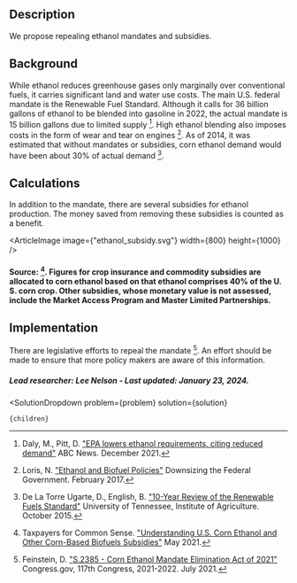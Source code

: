 


## Description
We propose repealing ethanol mandates and subsidies.

## Background
While ethanol reduces greenhouse gases only marginally over conventional fuels, it carries significant land and water use costs. 
The main U.S. federal mandate is the Renewable Fuel Standard. Although it calls for 36 billion gallons of ethanol to be blended into gasoline in 2022, the actual mandate is 15 billion gallons due to limited supply [^"1"].
High ethanol blending also imposes costs in the form of wear and tear on engines [^"2"].
As of 2014, it was estimated that without mandates or subsidies, corn ethanol demand would have been about 30% of actual demand [^"3"].

## Calculations
In addition to the mandate, there are several subsidies for ethanol production. The money saved from removing these subsidies is counted as a benefit.

<ArticleImage image={"ethanol_subsidy.svg"} width={800} height={1000} />
#### Source: [^"4"]. Figures for crop insurance and commodity subsidies are allocated to corn ethanol based on that ethanol comprises 40% of the U. S. corn crop. Other subsidies, whose monetary value is not assessed, include the Market Access Program and Master Limited Partnerships.

## Implementation
There are legislative efforts to repeal the mandate [^"5"]. An effort should be made to ensure that more policy makers are aware of this information. 

##### Lead researcher: Lee Nelson - Last updated: January 23, 2024.

[^"1"]: Daly, M., Pitt, D. ["EPA lowers ethanol requirements, citing reduced demand"](https://abcnews.go.com/Business/wireStory/epa-lowers-ethanol-requirements-citing-reduced-demand-81612040) ABC News. December 2021.

[^"2"]: Loris, N. ["Ethanol and Biofuel Policies"](https://www.downsizinggovernment.org/ethanol-and-biofuel-policies) Downsizing the Federal Government. February 2017.

[^"3"]: De La Torre Ugarte, D., English, B. ["10-Year Review of the Renewable Fuels Standard"](https://www.researchgate.net/publication/288667070_10-YEAR_REVIEW_OF_THE_RENEWABLE_FUELS_STANDARD_IMPACTS_TO_THE_ENVIRONMENT_THE_ECONOMY_AND_ADVANCED_BIOFUELS_DEVELOPMENT) University of Tennessee, Institute of Agriculture. October 2015.

[^"4"]: Taxpayers for Common Sense. ["Understanding U.S. Corn Ethanol and Other Corn-Based Biofuels Subsidies"](https://www.taxpayer.net/energy-natural-resources/understanding-u-s-corn-ethanol-and-other-corn-based-biofuels-subsidies/) May 2021.

[^"5"]: Feinstein, D. ["S.2385 - Corn Ethanol Mandate Elimination Act of 2021"](https://www.congress.gov/bill/117th-congress/senate-bill/2385/text?r=20&s=1) Congress.gov, 117th Congress, 2021-2022. July 2021.

  <SolutionDropdown 
    problem={problem} 
    solution={solution}
  >
    {children}
  </SolutionDropdown>